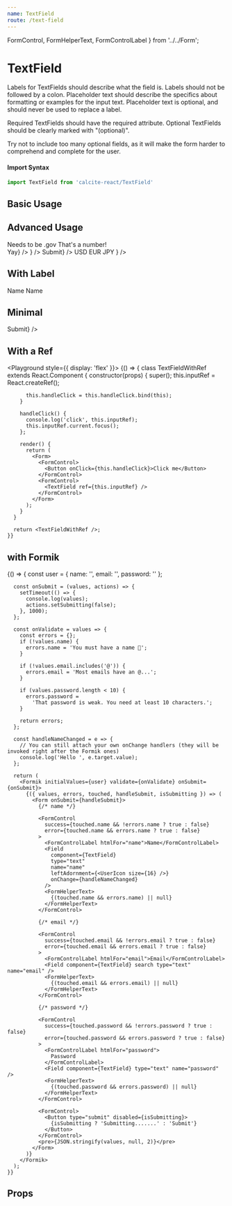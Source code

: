 ```yaml
---
name: TextField
route: /text-field
---
```



  FormControl,
  FormHelperText,
  FormControlLabel
} from '../../Form';


# TextField

Labels for TextFields should describe what the field is. Labels should not be
followed by a colon. Placeholder text should describe the specifics about
formatting or examples for the input text. Placeholder text is optional, and
should never be used to replace a label.

Required TextFields should have the required attribute. Optional TextFields
should be clearly marked with "(optional)".

Try not to include too many optional fields, as it will make the form harder to
comprehend and complete for the user.

#### Import Syntax

```js
import TextField from 'calcite-react/TextField'
```

## Basic Usage

<Playground>
  <TextField />
</Playground>

## Advanced Usage

<Playground>
  <div>
    <GuideExample label="placeholder">
      <FormControl>
        <TextField placeholder="A placeholder!" />
      </FormControl>
    </GuideExample>
    <GuideExample label="value">
      <FormControl>
        <TextField defaultValue="James T Kirk" />
      </FormControl>
    </GuideExample>
    <GuideExample label="error">
      <FormControl error>
        <TextField defaultValue="jkirk@gmail.com" type="email" />
        <FormHelperText>Needs to be .gov</FormHelperText>
      </FormControl>
    </GuideExample>
    <GuideExample label="success">
      <FormControl success>
        <TextField defaultValue={1} type="number" />
        <FormHelperText>That's a number!</FormHelperText>
      </FormControl>
    </GuideExample>
    <GuideExample label="fullWidth">
      <FormControl fullWidth>
        <TextField fullWidth defaultValue="Full Width TextField" />
      </FormControl>
    </GuideExample>
    <GuideExample label='type="textarea"'>
      <FormControl>
        <TextField
          defaultValue="Lorem ipsum dolor sit amet, consectetur adipisicing elit, sed do eiusmod tempor incididunt ut labore et dolore magna aliqua. Ut enim ad minim veniam, quis nostrud exercitation ullamco laboris nisi ut aliquip ex ea commodo consequat. Duis aute irure dolor in reprehenderit in voluptate velit esse cillum dolore eu fugiat nulla pariatur. Excepteur sint occaecat cupidatat non proident, sunt in culpa qui officia deserunt mollit anim id est laborum."
          type="textarea"
        />
      </FormControl>
    </GuideExample>
    <GuideExample label="with adornments">
      <Form>
        <FormControl>
          <TextField
            placeholder="Username"
            rightAdornment={<Button>Yay</Button>}
          />
        </FormControl>
        <FormControl>
          <TextField
            defaultValue="Dr. Leonard McCoy"
            leftAdornment={<UserIcon size={16} />}
          />
        </FormControl>
        <FormControl fullWidth success>
          <TextField
            fullWidth
            defaultValue="500.00"
            leftAdornment="$"
            rightAdornment={<Button>Submit</Button>}
          />
        </FormControl>
        <FormControl>
          <TextField
            defaultValue="500.00"
            rightAdornment={
              <Select id="currencyUnitSelect" placement="bottom-end" selectedValue="usd">
                <MenuItem value="usd">USD</MenuItem>
                <MenuItem value="eur">EUR</MenuItem>
                <MenuItem value="jpy">JPY</MenuItem>
              </Select>
            }
          />
        </FormControl>
      </Form>
    </GuideExample>
  </div>
</Playground>

## With Label

<Playground>
  <div>
    <GuideExample label="htmlFor & id">
      <FormControl>
        <FormControlLabel htmlFor="name">Name</FormControlLabel>
        <TextField id="name" defaultValue="James Kirk" />
      </FormControl>
    </GuideExample>
    <GuideExample label="auto generated id">
      <FormControl>
        <FormControlLabel>Name</FormControlLabel>
        <TextField defaultValue="James Kirk" />
      </FormControl>
    </GuideExample>
  </div>
</Playground>

## Minimal

<Playground>
  <div>
    <GuideExample>
      <FormControl>
        <TextField minimal defaultValue="James T Kirk" />
      </FormControl>
    </GuideExample>
    <GuideExample label="with adornments">
      <FormControl>
        <TextField
          minimal
          defaultValue="500.00"
          leftAdornment="$"
          rightAdornment={<Button>Submit</Button>}
        />
      </FormControl>
    </GuideExample>
  </div>
</Playground>

## With a Ref

<Playground style={{ display: 'flex' }}>
  {() => {
      class TextFieldWithRef extends React.Component {
        constructor(props) {
          super();
          this.inputRef = React.createRef();

          this.handleClick = this.handleClick.bind(this);
        }

        handleClick() {
          console.log('click', this.inputRef);
          this.inputRef.current.focus();
        };

        render() {
          return (
            <Form>
              <FormControl>
                <Button onClick={this.handleClick}>Click me</Button>
              </FormControl>
              <FormControl>
                <TextField ref={this.inputRef} />
              </FormControl>
            </Form>
          );
        }
      }

      return <TextFieldWithRef />;
    }}

</Playground>

## with Formik

<Playground>
  {() => {
      const user = {
        name: '',
        email: '',
        password: ''
      };

      const onSubmit = (values, actions) => {
        setTimeout(() => {
          console.log(values);
          actions.setSubmitting(false);
        }, 1000);
      };

      const onValidate = values => {
        const errors = {};
        if (!values.name) {
          errors.name = 'You must have a name 🤨';
        }

        if (!values.email.includes('@')) {
          errors.email = 'Most emails have an @...';
        }

        if (values.password.length < 10) {
          errors.password =
            'That password is weak. You need at least 10 characters.';
        }

        return errors;
      };

      const handleNameChanged = e => {
        // You can still attach your own onChange handlers (they will be invoked right after the Formik ones)
        console.log('Hello ', e.target.value);
      };

      return (
        <Formik initialValues={user} validate={onValidate} onSubmit={onSubmit}>
          {({ values, errors, touched, handleSubmit, isSubmitting }) => (
            <Form onSubmit={handleSubmit}>
              {/* name */}

              <FormControl
                success={touched.name && !errors.name ? true : false}
                error={touched.name && errors.name ? true : false}
              >
                <FormControlLabel htmlFor="name">Name</FormControlLabel>
                <Field
                  component={TextField}
                  type="text"
                  name="name"
                  leftAdornment={<UserIcon size={16} />}
                  onChange={handleNameChanged}
                />
                <FormHelperText>
                  {(touched.name && errors.name) || null}
                </FormHelperText>
              </FormControl>

              {/* email */}

              <FormControl
                success={touched.email && !errors.email ? true : false}
                error={touched.email && errors.email ? true : false}
              >
                <FormControlLabel htmlFor="email">Email</FormControlLabel>
                <Field component={TextField} search type="text" name="email" />
                <FormHelperText>
                  {(touched.email && errors.email) || null}
                </FormHelperText>
              </FormControl>

              {/* password */}

              <FormControl
                success={touched.password && !errors.password ? true : false}
                error={touched.password && errors.password ? true : false}
              >
                <FormControlLabel htmlFor="password">
                  Password
                </FormControlLabel>
                <Field component={TextField} type="text" name="password" />
                <FormHelperText>
                  {(touched.password && errors.password) || null}
                </FormHelperText>
              </FormControl>

              <FormControl>
                <Button type="submit" disabled={isSubmitting}>
                  {isSubmitting ? 'Submitting.......' : 'Submit'}
                </Button>
              </FormControl>
              <pre>{JSON.stringify(values, null, 2)}</pre>
            </Form>
          )}
        </Formik>
      );
    }}

</Playground>

## Props

<PropsTable of={TextFieldPropsTable} />
